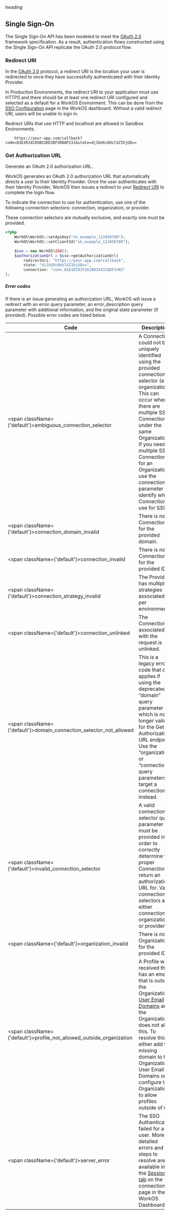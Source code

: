 ###### heading

## Single Sign-On

The Single Sign-On API has been modeled to meet the [OAuth 2.0](#OAuth) framework specification.
As a result, authentication flows constructed using the Single Sign-On API replicate the OAuth 2.0 protocol flow.

### Redirect URI

In the [OAuth 2.0](#OAuth) protocol, a redirect URI is the location your user is redirected to once they have successfully authenticated with their Identity Provider.

In Production Environments, the redirect URI to your application must use HTTPS
and there should be at least one redirect URI configured and selected as a default
for a WorkOS Environment. This can be done from the [SSO Configuration](https://#SSO)
page in the WorkOS dashboard. Without a valid redirect URI, users will be unable to sign in.

Redirect URIs that use HTTP and localhost are allowed in Sandbox Environments.

```curl.EMPTY copy filename="Example Redirect URI"
    https://your-app.com/callback?code=01E2RJ4C05B52KKZ8FSRDAP23J&state=dj1kUXc0dzlXZ1hjUQ==
```

### Get Authorization URL

Generate an OAuth 2.0 authorization URL.

WorkOS generates an OAuth 2.0 authorization URL that automatically directs a user to their Identity Provider.
Once the user authenticates with their Identity Provider, WorkOS then issues a redirect to your [Redirect URI](#redirectURI)
to complete the login flow.

To indicate the connection to use for authentication, use one of the following connection selectors:
connection, organization, or provider.

These connection selectors are mutually exclusive, and exactly one must be provided.

```php copy filename="Request / Response"
<?php
    WorkOS\WorkOS::setApiKey("sk_example_123456789");
    WorkOS\WorkOS::setClientId("sk_example_123456789");

    $sso = new WorkOS\SSO();
    $authorizationUrl = $sso->getAuthorizationUrl(
        redirectUri: "https://your-app.com/callback",
        state: "dj1kUXc0dzlXZ1hjUQ==",
        connection: "conn_01E4ZCR3C56J083X43JQXF3JK5"
);
```

##### Error codes

If there is an issue generating an authorization URL, WorkOS will issue a redirect with an error query parameter,
an error_description query parameter with additional information, and the original state parameter (if provided).
Possible error codes are listed below.

| Code                                    | Description                                                             |
|-----------------------------------------|-------------------------------------------------------------------------|
| <span className={'default'}>ambiguous_connection_selector</span>  | A Connection could not be uniquely identified using the provided connection selector (e.g., organization). This can occur when there are multiple SSO Connections under the same Organization. If you need multiple SSO Connections for an Organization, use the connection parameter to identify which Connection to use for SSO.|
| <span className={'default'}>connection_domain_invalid</span>  | There is no Connection for the provided domain. |
| <span className={'default'}>connection_invalid</span>  | There is no Connection for the provided ID.            |
| <span className={'default'}>connection_strategy_invalid</span>  | The Provider has multiple strategies associated per environment. |
| <span className={'default'}>connection_unlinked</span>  | The Connection associated with the request is unlinked. |
| <span className={'default'}>domain_connection_selector_not_allowed</span>    | This is a legacy error code that only applies if using the deprecated “domain” query parameter which is no longer valid for the Get Authorization URL endpoint. Use the “organization” or “connection” query parameters to target a connection instead. |
| <span className={'default'}>invalid_connection_selector</span>  | A valid connection selector query parameter must be provided in order to correctly determine the proper Connection to return an authorization URL for. Valid connection selectors are either connection, organization, or provider. |
| <span className={'default'}>organization_invalid</span>  | There is no Organization for the provided ID. |
| <span className={'default'}>profile_not_allowed_outside_organization</span>  | A Profile was received that has an email that is outside the Organization's [User Email Domains](/reference/resources/pets/dogs/create_pets) and the Organization does not allow this. To resolve this, either add the missing domain to the Organization's User Email Domains or configure the Organization to allow profiles outside of it. |
| <span className={'default'}>server_error</span>  | The SSO Authentication failed for a user. More detailed errors and steps to resolve are available in the [Sessions tab](/reference/resources/pets/dogs/create_pets) on the connection page in the WorkOS Dashboard. |



